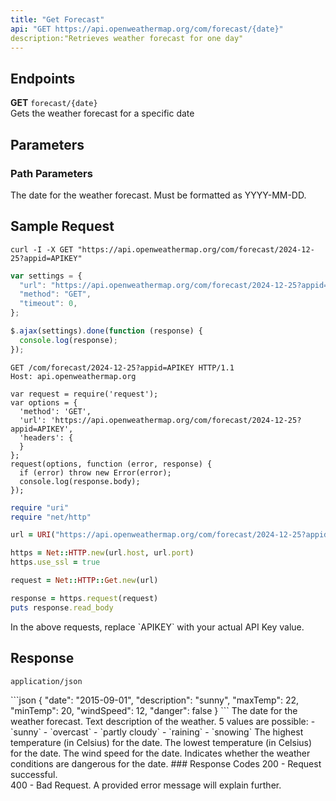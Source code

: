 ```yaml
---
title: "Get Forecast"
api: "GET https://api.openweathermap.org/com/forecast/{date}"
description:"Retrieves weather forecast for one day"
---
```

## Endpoints
**GET** `forecast/{date}`<br/>
Gets the weather forecast for a specific date

## Parameters
### Path Parameters
<ParamField path="{date}" type="string" required="true">
  The date for the weather forecast. Must be formatted as YYYY-MM-DD.
</ParamField>

## Sample Request
<CodeGroup>

```curl cURL
curl -I -X GET "https://api.openweathermap.org/com/forecast/2024-12-25?appid=APIKEY"
```

```javascript JavaScript - jQuery
var settings = {
  "url": "https://api.openweathermap.org/com/forecast/2024-12-25?appid=APIKEY",
  "method": "GET",
  "timeout": 0,
};

$.ajax(settings).done(function (response) {
  console.log(response);
});
```

```http HTTP
GET /com/forecast/2024-12-25?appid=APIKEY HTTP/1.1
Host: api.openweathermap.org
```

```nodejs NodeJs
var request = require('request');
var options = {
  'method': 'GET',
  'url': 'https://api.openweathermap.org/com/forecast/2024-12-25?appid=APIKEY',
  'headers': {
  }
};
request(options, function (error, response) {
  if (error) throw new Error(error);
  console.log(response.body);
});
```

```ruby Ruby
require "uri"
require "net/http"

url = URI("https://api.openweathermap.org/com/forecast/2024-12-25?appid=APIKEY")

https = Net::HTTP.new(url.host, url.port)
https.use_ssl = true

request = Net::HTTP::Get.new(url)

response = https.request(request)
puts response.read_body
```
</CodeGroup>
In the above requests, replace `APIKEY` with your actual API Key value.

## Response
`application/json`

<Tabs>
  <Tab title="Sample Response">
    ```json
{
"date": "2015-09-01",
"description": "sunny",
"maxTemp": 22,
"minTemp": 20,
"windSpeed": 12,
"danger": false
}
```

  </Tab>
  <Tab title="Response Definitions">
    <ResponseField name="date" type="string">
  The date for the weather forecast.
</ResponseField>
<ResponseField name="description" type="string">
  Text description of the weather. 5 values are possible:
- `sunny`
- `overcast`
- `partly cloudy`
- `raining`
- `snowing`
</ResponseField>
<ResponseField name="maxTemp" type="number">
  The highest temperature (in Celsius) for the date.
</ResponseField>
<ResponseField name="minTemp" type="number">
The lowest temperature (in Celsius) for the date.
</ResponseField>
<ResponseField name="windSpeed" type="number">
The wind speed for the date.
</ResponseField>
<ResponseField name="danger" type="boolean">
Indicates whether the weather conditions are dangerous for the date.
</ResponseField>
  </Tab>
</Tabs>
### Response Codes
200 - Request successful. <br />
400 - Bad Request. A provided error message will explain further.
